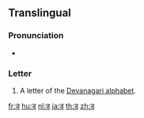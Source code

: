 {{also|ड़|ङ|इ}}

{{Devanagari character info|hex=921|name=DEVANAGARI LETTER DDA|image=[[File:Deva-ड-order.gif|100px]]}}
==Translingual==

===Pronunciation===
* {{IPA|/ɖə/|lang=mul}}

===Letter===
{{mul-deva|ḍa}}

# A letter of the [[Devanagari alphabet]].

[[fr:ड]]
[[hu:ड]]
[[nl:ड]]
[[ja:ड]]
[[th:ड]]
[[zh:ड]]